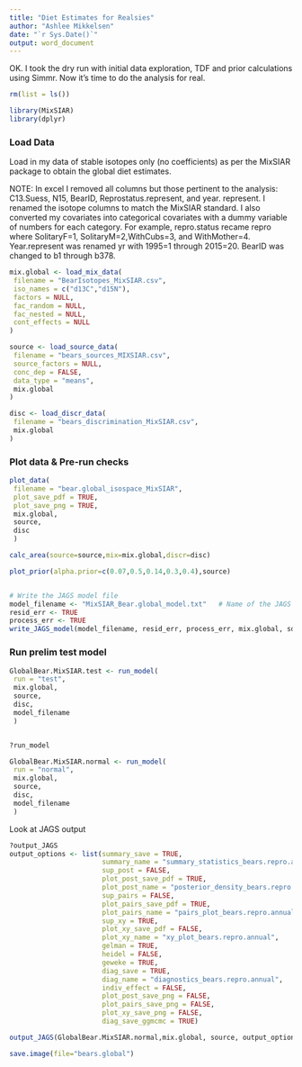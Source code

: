 ```yaml
---
title: "Diet Estimates for Realsies"
author: "Ashlee Mikkelsen"
date: "`r Sys.Date()`"
output: word_document
---
```


OK. I took the dry run with initial data exploration, TDF and prior calculations using Simmr. Now it's time to do the analysis for real.


```r
rm(list = ls())

library(MixSIAR)
library(dplyr)

```

### Load Data

Load in my data of stable isotopes only (no coefficients) as per the MixSIAR package to obtain the global diet estimates.

NOTE: In excel I removed all columns but those pertinent to the analysis: C13.Suess, N15, BearID, Reprostatus.represent, and year. represent. I renamed the isotope columns to match the MixSIAR standard. I also converted my covariates into categorical covariates with a dummy variable of numbers for each category. For example, repro.status recame repro where SolitaryF=1, SolitaryM=2,WithCubs=3, and WithMother=4. Year.represent was renamed yr with 1995=1 through 2015=20. BearID was changed to b1 through b378.


```r

mix.global <- load_mix_data(
 filename = "BearIsotopes_MixSIAR.csv",
 iso_names = c("d13C","d15N"),
 factors = NULL,
 fac_random = NULL,
 fac_nested = NULL,
 cont_effects = NULL
)

source <- load_source_data(
 filename = "bears_sources_MIXSIAR.csv",
 source_factors = NULL,
 conc_dep = FALSE,
 data_type = "means",
 mix.global
)

disc <- load_discr_data(
 filename = "bears_discrimination_MixSIAR.csv",
 mix.global
)


```



### Plot data & Pre-run checks

```r
plot_data(
 filename = "bear.global_isospace_MixSIAR",
 plot_save_pdf = TRUE,
 plot_save_png = TRUE,
 mix.global,
 source,
 disc
 )

calc_area(source=source,mix=mix.global,discr=disc)

plot_prior(alpha.prior=c(0.07,0.5,0.14,0.3,0.4),source)


# Write the JAGS model file
model_filename <- "MixSIAR_Bear.global_model.txt"   # Name of the JAGS model file
resid_err <- TRUE
process_err <- TRUE
write_JAGS_model(model_filename, resid_err, process_err, mix.global, source)

```



### Run prelim test model
```r


GlobalBear.MixSIAR.test <- run_model(
 run = "test",
 mix.global,
 source,
 disc,
 model_filename
 )



```


```r
?run_model

GlobalBear.MixSIAR.normal <- run_model(
 run = "normal",
 mix.global,
 source,
 disc,
 model_filename
 )


```


Look at JAGS output

```r
?output_JAGS
output_options <- list(summary_save = TRUE,
                       summary_name = "summary_statistics_bears.repro.annual",
                       sup_post = FALSE,
                       plot_post_save_pdf = TRUE,
                       plot_post_name = "posterior_density_bears.repro.annual",
                       sup_pairs = FALSE,
                       plot_pairs_save_pdf = TRUE,
                       plot_pairs_name = "pairs_plot_bears.repro.annual",
                       sup_xy = TRUE,
                       plot_xy_save_pdf = FALSE,
                       plot_xy_name = "xy_plot_bears.repro.annual",
                       gelman = TRUE,
                       heidel = FALSE,
                       geweke = TRUE,
                       diag_save = TRUE,
                       diag_name = "diagnostics_bears.repro.annual",
                       indiv_effect = FALSE,
                       plot_post_save_png = FALSE,
                       plot_pairs_save_png = FALSE,
                       plot_xy_save_png = FALSE,
                       diag_save_ggmcmc = TRUE)

output_JAGS(GlobalBear.MixSIAR.normal,mix.global, source, output_options)


```



```r
save.image(file="bears.global")


```



















